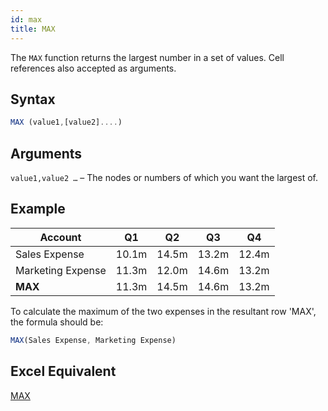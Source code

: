 ```yaml
---
id: max
title: MAX
---
```

The `MAX` function returns the largest number in a set of values. Cell references also accepted as arguments.

## Syntax

```javascript
MAX (value1,[value2]....)
```

## Arguments

`value1,value2 …` – The nodes or numbers of which you want the largest of.

## Example

| Account           | Q1    | Q2    | Q3    | Q4    |
|-------------------|-------|-------|-------|-------|
| Sales Expense     | 10.1m | 14.5m | 13.2m | 12.4m |
| Marketing Expense | 11.3m | 12.0m | 14.6m | 13.2m |
| <b>MAX</b>        | 11.3m | 14.5m | 14.6m | 13.2m |

To calculate the maximum of the two expenses in the resultant row 'MAX', the formula should be:

```javascript
MAX(Sales Expense, Marketing Expense)
```

## Excel Equivalent

[MAX](https://support.office.com/en-us/article/MAX-function-E0012414-9AC8-4B34-9A47-73E662C08098)
